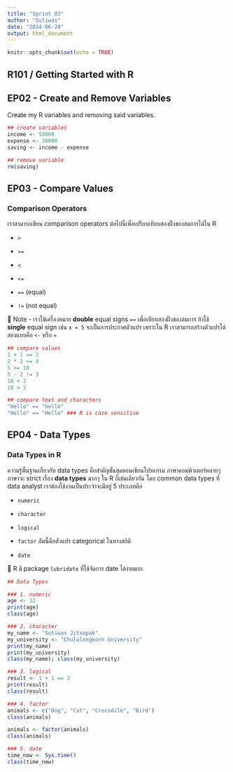 ```yaml
---
title: "Sprint 03"
author: "Sutiwas"
date: "2024-06-24"
output: html_document
---
```


```r
knitr::opts_chunk$set(echo = TRUE)
```

## R101 / Getting Started with R

## **EP02 - Create and Remove Variables**

Create my R variables and removing said variables.

```r
## create variables
income <- 50000
expense <- 30000
saving <- income - expense

## remove variable
rm(saving)

```

## **EP03 - Compare Values**

### **Comparison Operators**

เราสามารถเขียน comparison operators ต่อไปนี้เพื่อเปรียบเทียบสองฝั่งของสมการได้ใน R

-   `>`

-   `>=`

-   `<`

-   `<=`

-   `==` (equal)

-   `!=` (not equal)

🌵 Note - เราใช้เครื่องหมาย **double** equal signs `==` เพื่อเทียบสองฝั่งของสมการ ถ้าใช้ **single** equal sign เช่น `x = 5` จะเป็นการประกาศตัวแปร เพราะใน R เราสามารถสร้างตัวแปรได้สองแบบคือ `<-` หรือ `=`

```r
## compare values
1 + 1 == 2
2 * 2 <= 4
5 >= 10
5 - 2 != 3
10 < 2
10 > 2

## compare text and characters
"Hello" == "hello"
"Hello" == "Hello" ### R is case sensitive

```

## EP04 - Data Types

### **Data Types in R**

ความรู้พื้นฐานเกี่ยวกับ data types คือสำคัญขั้นสุดตอนเขียนโปรแกรม ภาษาคอมพิวเตอร์หลายๆภาษาจะ strict เรื่อง **data types** มากๆ ใน R ก็เช่นเดียวกัน โดย common data types ที่ data analyst เราต้องใช้งานเป็นประจำจะมีอยู่ 5 ประเภทคือ

-   `numeric`

-   `character`

-   `logical`

-   `factor` อันนี้คือตัวแปร categorical ในทางสถิติ

-   `date`

🌵 R มี package `lubridate` ที่ใช้จัดการ date ได้ง่ายมาก

```r
## Data Types

### 1. numeric
age <- 32
print(age)
class(age)

### 2. character
my_name <- "Sutiwas Jitsopak"
my_university <- "Chulalongkorn University"
print(my_name)
print(my_university)
class(my_name); class(my_university)

### 3. logical
result <- 1 + 1 == 2
print(result)
class(result)

### 4. factor
animals <- c("Dog", "Cat", "Crocodile", "Bird")
class(animals)

animals <- factor(animals)
class(animals)

### 5. date
time_now <- Sys.time()
class(time_now)

```
